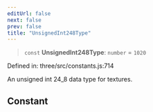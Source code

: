 ```yaml
---
editUrl: false
next: false
prev: false
title: "UnsignedInt248Type"
---
```


> `const` **UnsignedInt248Type**: `number` = `1020`

Defined in: three/src/constants.js:714

An unsigned int 24_8 data type for textures.

## Constant
